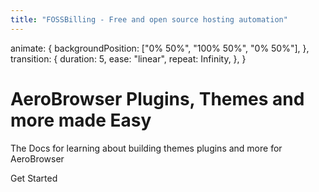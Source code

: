 ```yaml
---
title: "FOSSBilling - Free and open source hosting automation"
---
```



  animate: {
    backgroundPosition: ["0% 50%", "100% 50%", "0% 50%"],
  },
  transition: {
    duration: 5,
    ease: "linear",
    repeat: Infinity,
  },
}

<div className="min-h-screen flex items-center justify-center bg-[#111]">
  <div className="max-w-4xl mx-auto px-4 sm:px-6 lg:px-8 text-center">
    <h1 className="flex flex-col gap-2 text-4xl sm:text-5xl md:text-6xl font-extrabold tracking-tight mb-6">
      <span className="text-white">AeroBrowser Plugins, Themes and more</span>
<motion.span
  initial={{ backgroundPosition: "0% 50%" }}
  animate={gradientAnimation.animate}
  transition={gradientAnimation.transition}
  className="bg-[length:200%_200%] bg-gradient-to-r from-[#3b82f6] via-[#10b981] to-[#3b82f6] bg-clip-text text-transparent whitespace-nowrap leading-none py-5"
>
made Easy
</motion.span>
    </h1>
    <p className="text-xl sm:text-2xl mb-8 text-gray-300">
      The Docs for learning about building themes plugins and more for AeroBrowser
    </p>
    <motion.div
      whileHover={{ scale: 1.05 }}
      whileTap={{ scale: 0.95 }}
    >
      <motion.div
        initial={{ backgroundPosition: "0% 50%" }}
        animate={gradientAnimation.animate}
        transition={gradientAnimation.transition}
        className="inline-block rounded-full bg-[length:200%_200%] bg-gradient-to-r from-[#3b82f6] via-[#10b981] to-[#3b82f6] p-[1px]"
      >
        <Link 
          href="/docs/introduction"
          className="inline-block px-8 py-3 text-lg font-semibold text-white rounded-full bg-[#111] hover:bg-transparent transition-colors duration-300"
        >
          Get Started
        </Link>
      </motion.div>
    </motion.div>
  </div>
</div>

